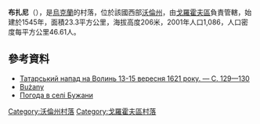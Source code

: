 {{coord|50|21|48|N|24|48|45|E|scale:30000|display=title}}

'''布扎尼'''（{{lang-uk|Бужани}}），是[[烏克蘭|烏克蘭]]的村落，位於該國西部[[沃倫州|沃倫州]]，由[[戈羅霍夫區|戈羅霍夫區]]負責管轄，始建於1545年，面積23.3平方公里，海拔高度206米，2001年人口1,086，人口密度每平方公里46.61人。

==參考資料==
*[https://web.archive.org/web/20131007004118/http://www.archives.gov.ua/Publicat/AU/AU_5_2011/13.pdf Татарський напад на Волинь 13-15 вересня 1621 року. — С. 129—130]
* [http://wolyn.ovh.org/opisy/buzany-02.html Bużany] {{Wayback|url=http://wolyn.ovh.org/opisy/buzany-02.html |date=20130814110624 }}
* [http://weather.in.ua/ua/volynskaja/2230 Погода в селі Бужани] {{Wayback|url=http://weather.in.ua/ua/volynskaja/2230 |date=20111219110032 }}

[[Category:沃倫州村落|Category:沃倫州村落]]
[[Category:戈羅霍夫區村落|Category:戈羅霍夫區村落]]


{{Volyn-geo-stub}}